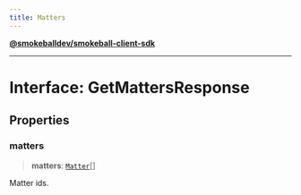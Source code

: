 ```yaml
---
title: Matters
---
```

[**@smokeballdev/smokeball-client-sdk**](./../../../../README)

***

# Interface: GetMattersResponse

## Properties

### matters

> **matters**: [`Matter`](./Matter)[]

Matter ids.
